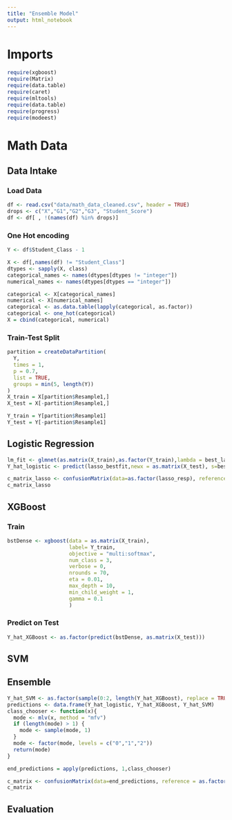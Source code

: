 ```yaml
---
title: "Ensemble Model"
output: html_notebook
---
```

# Imports
```r
require(xgboost)
require(Matrix)
require(data.table)
require(caret)
require(mltools)
require(data.table)
require(progress)
require(modeest)
```


# Math Data

## Data Intake
### Load Data
```r
df <- read.csv("data/math_data_cleaned.csv", header = TRUE)
drops <- c("X","G1","G2","G3", "Student_Score")
df <- df[ , !(names(df) %in% drops)]
```
### One Hot encoding
```r
Y <- df$Student_Class - 1

X <- df[,names(df) != "Student_Class"]
dtypes <- sapply(X, class)
categorical_names <- names(dtypes[dtypes != "integer"])
numerical_names <- names(dtypes[dtypes == "integer"])

categorical <- X[categorical_names]
numerical <- X[numerical_names]
categorical <- as.data.table(lapply(categorical, as.factor))
categorical <- one_hot(categorical)
X = cbind(categorical, numerical)

```

### Train-Test Split

```r
partition = createDataPartition(
  Y,
  times = 1,
  p = 0.7,
  list = TRUE,
  groups = min(5, length(Y))
)
X_train = X[partition$Resample1,]
X_test = X[-partition$Resample1,]

Y_train = Y[partition$Resample1]
Y_test = Y[-partition$Resample1]

```

## Logistic Regression 
```r
lm_fit <- glmnet(as.matrix(X_train),as.factor(Y_train),lambda = best_lambda,alpha=1,family = "multinomial")
Y_hat_logistic <- predict(lasso_bestfit,newx = as.matrix(X_test), s=best_lambda,type = "class")

c_matrix_lasso <- confusionMatrix(data=as.factor(lasso_resp), reference = as.factor(Y_test))
c_matrix_lasso
```

## XGBoost
### Train
```r
bstDense <- xgboost(data = as.matrix(X_train), 
                    label= Y_train,
                    objective = "multi:softmax",
                    num_class = 3,
                    verbose = 0,
                    nrounds = 70,
                    eta = 0.01,
                    max_depth = 10,
                    min_child_weight = 1,
                    gamma = 0.1
                    )
```
### Predict on Test
```r
Y_hat_XGBoost <- as.factor(predict(bstDense, as.matrix(X_test)))
```

## SVM 



## Ensemble 
```r
Y_hat_SVM <- as.factor(sample(0:2, length(Y_hat_XGBoost), replace = TRUE))
predictions <- data.frame(Y_hat_logistic, Y_hat_XGBoost, Y_hat_SVM)
class_chooser <- function(x){
  mode <- mlv(x, method = "mfv")
  if (length(mode) > 1) {
    mode <- sample(mode, 1)
  }
  mode <- factor(mode, levels = c("0","1","2"))
  return(mode)
}

end_predictions = apply(predictions, 1,class_chooser)

c_matrix <- confusionMatrix(data=end_predictions, reference = as.factor(Y_test))
c_matrix

```



## Evaluation
